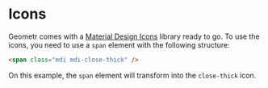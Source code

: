 
<Meta title="docs/Icons" />

# Icons

Geometr comes with a [Material Design Icons](https://fonts.google.com/icons) library ready to go. To use the icons, you need to use a `span` element with the following structure:

```html
<span class="mdi mdi-close-thick" />
```

On this example, the `span` element will transform into the `close-thick` icon.

